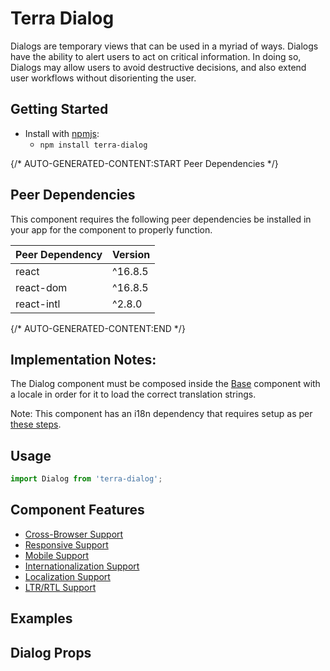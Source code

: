 


<Badge />

# Terra Dialog

Dialogs are temporary views that can be used in a myriad of ways. Dialogs have the ability to alert users to act on critical information. In doing so, Dialogs may allow users to avoid destructive decisions, and also extend user workflows without disorienting the user.

## Getting Started

- Install with [npmjs](https://www.npmjs.com):
  - `npm install terra-dialog`

{/* AUTO-GENERATED-CONTENT:START Peer Dependencies  */}
## Peer Dependencies

This component requires the following peer dependencies be installed in your app for the component to properly function.

| Peer Dependency | Version |
|-|-|
| react | ^16.8.5 |
| react-dom | ^16.8.5 |
| react-intl | ^2.8.0 |

{/* AUTO-GENERATED-CONTENT:END */}

## Implementation Notes:

The Dialog component must be composed inside the [Base][1] component with a locale in order for it to load the correct translation strings.

[1]: https://engineering.cerner.com/terra-core/components/terra-base/base/base

Note: This component has an i18n dependency that requires setup as per [these steps](https://github.com/cerner/terra-core/#internationalization-i18n).

## Usage

```jsx
import Dialog from 'terra-dialog';
```

## Component Features

 * [Cross-Browser Support](https://engineering.cerner.com/terra-ui/about/terra-ui/component-standards#cross-browser-support)
 * [Responsive Support](https://engineering.cerner.com/terra-ui/about/terra-ui/component-standards#responsive-support)
 * [Mobile Support](https://engineering.cerner.com/terra-ui/about/terra-ui/component-standards#mobile-support)
 * [Internationalization Support](https://engineering.cerner.com/terra-ui/about/terra-ui/component-standards#internationalization-i18n)
 * [Localization Support](https://engineering.cerner.com/terra-ui/about/terra-ui/component-standards#internationalization-i18n)
 * [LTR/RTL Support](https://engineering.cerner.com/terra-ui/about/terra-ui/component-standards#ltr--rtl)

## Examples
<DialogDefault title="Dialog - Default" />
<DialogLongContent title="Dialog - Long Content" />
<DialogNoClose title="Dialog - No Close Button" />

## Dialog Props
<DialogPropsTable />
